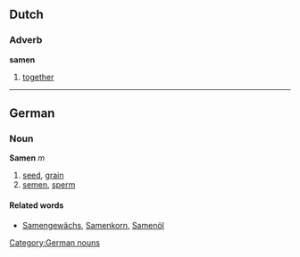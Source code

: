 ==Dutch==
===Adverb===
'''samen'''

# [[together]]

----
==German==
===Noun===
'''Samen''' ''m''

# [[seed]], [[grain]]
# [[semen]], [[sperm]]

====Related words====
* [[Samengewächs]], [[Samenkorn]], [[Samenöl]]

[[Category:German nouns]]